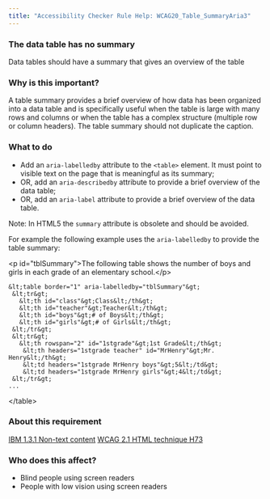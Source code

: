 ```yaml
---
title: "Accessibility Checker Rule Help: WCAG20_Table_SummaryAria3"
---
```


<div className="toolHelp">
<Row>
<Column colLg={16} colMd={8} colSm={4} className="toolHead">

### The data table has no summary

<div id="locLevel"></div>

Data tables should have a summary that gives an overview of the table

</Column>
</Row>
<Row>
<Column colLg={11} colMd={5} colSm={4} className="toolMain">

### Why is this important?

A table summary provides a brief overview of how data has been organized into a data table and is specifically useful when the table is large with many rows and columns or when the table has a complex structure (multiple row or column headers). The table summary should not duplicate the caption.

<div id="locSnippet"></div>

### What to do

* Add an `aria-labelledby` attribute to the `<table>` element. It must point to visible text on the page that is meaningful as its summary;
* OR, add an `aria-describedby` attribute to provide a brief overview of the data table;
* OR, add an `aria-label` attribute to provide a brief overview of the data table.

Note: In HTML5 the `summary` attribute is obsolete and should be avoided.

For example the following example uses the `aria-labelledby` to provide the table summary:

<CodeSnippet type="multi" light={true}>  &lt;p id="tblSummary"&gt;The following table shows the number of boys and girls in each grade of an elementary school.&lt;/p&gt;
    
    &lt;table border="1" aria-labelledby="tblSummary"&gt;
     &lt;tr&gt;
       &lt;th id="class"&gt;Class&lt;/th&gt;
       &lt;th id="teacher"&gt;Teacher&lt;/th&gt;
       &lt;th id="boys"&gt;# of Boys&lt;/th&gt;
       &lt;th id="girls"&gt;# of Girls&lt;/th&gt;
     &lt;/tr&gt;
     &lt;tr&gt;
       &lt;th rowspan="2" id="1stgrade"&gt;1st Grade&lt;/th&gt;
        &lt;th headers="1stgrade teacher" id="MrHenry"&gt;Mr. Henry&lt;/th&gt;
        &lt;td headers="1stgrade MrHenry boys"&gt;5&lt;/td&gt;
        &lt;td headers="1stgrade MrHenry girls"&gt;4&lt;/td&gt;
     &lt;/tr&gt;
    ...
   &lt;/table&gt;</CodeSnippet>

</Column>
<Column colLg={5} colMd={3} colSm={4} className="toolLeft">

### About this requirement

[IBM 1.3.1 Non-text content](https://www.ibm.com/able/requirements/requirements/#1_3_1)
[WCAG 2.1 HTML technique H73](https://www.w3.org/WAI/WCAG21/Techniques/html/H73.html)

### Who does this affect?

* Blind people using screen readers
* People with low vision using screen readers

</Column>
</Row>
</div>

